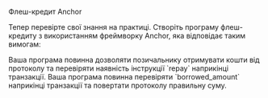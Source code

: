 
<ChallengeTitle>Флеш-кредит Anchor</ChallengeTitle>

Тепер перевірте свої знання на практиці. Створіть програму флеш-кредиту з використанням фреймворку Anchor, яка відповідає таким вимогам:

<RequirementList>
  <Requirement title="Завдання 1: Створіть інструкцію `borrow`">
    Ваша програма повинна дозволяти позичальнику отримувати кошти від протоколу та перевіряти наявність інструкції `repay`
    наприкінці транзакції.
  </Requirement>

  <Requirement title="Завдання 2: Створіть інструкцію `repay`">
    Ваша програма повинна перевіряти `borrowed_amount` наприкінці транзакції та повертати протоколу правильну суму.
  </Requirement>
</RequirementList>
